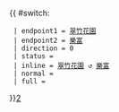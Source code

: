 {{ #switch: {{{format|}}}
  | endpoint1 = [[翠竹花園巴士總站|翠竹花園]]
  | endpoint2 = [[樂富巴士總站|樂富]]
  | direction = 0
  | status = 
  | inline = [[翠竹花園巴士總站|翠竹花園]] ↺ [[樂富巴士總站|樂富]]
  | normal =
  | full =
}}<noinclude>[[category:九龍居民巴士路線模板|2‎]]</noinclude>